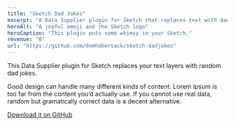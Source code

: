 ```yaml
---
title: "Sketch Dad Jokes"
excerpt: "A Data Supplier plugin for Sketch that replaces text with dad jokes. Because Lorem Ipsum is way too boring."
heroAlt: "A joyful emoji and the Sketch logo"
heroCaption: "This plugin puts some whimsy in your Sketch."
revenue: "0"
url: "https://github.com/domhabersack/sketch-dadjokes"
---
```

This Data Supplier plugin for Sketch replaces your text layers with random dad jokes.

Good design can handle many different kinds of content. Lorem Ipsum is too far from the content you’d actually use. If you cannot use real data, random but gramatically correct data is a decent alternative.

[Download it on GitHub](https://github.com/domhabersack/sketch-dadjokes)
